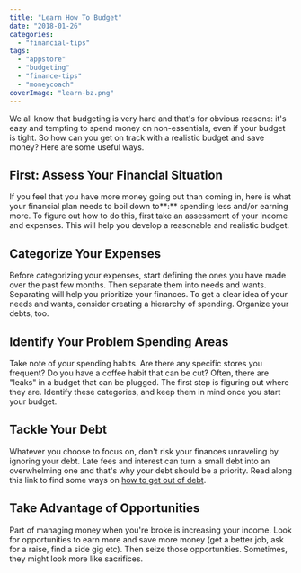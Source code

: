 ```yaml
---
title: "Learn How To Budget"
date: "2018-01-26"
categories: 
  - "financial-tips"
tags: 
  - "appstore"
  - "budgeting"
  - "finance-tips"
  - "moneycoach"
coverImage: "learn-bz.png"
---
```


We all know that budgeting is very hard and that's for obvious reasons: it's easy and tempting to spend money on non-essentials, even if your budget is tight. So how can you get on track with a realistic budget and save money? Here are some useful ways.

## First: Assess Your Financial Situation

If you feel that you have more money going out than coming in, here is what your financial plan needs to boil down to**:** spending less and/or earning more. To figure out how to do this, first take an assessment of your income and expenses. This will help you develop a reasonable and realistic budget.

## Categorize Your Expenses

Before categorizing your expenses, start defining the ones you have made over the past few months. Then separate them into needs and wants. Separating will help you prioritize your finances. To get a clear idea of your needs and wants, consider creating a hierarchy of spending. Organize your debts, too.

## Identify Your Problem Spending Areas

Take note of your spending habits. Are there any specific stores you frequent? Do you have a coffee habit that can be cut? Often, there are "leaks" in a budget that can be plugged. The first step is figuring out where they are. Identify these categories, and keep them in mind once you start your budget.

## Tackle Your Debt

Whatever you choose to focus on, don't risk your finances unraveling by ignoring your debt. Late fees and interest can turn a small debt into an overwhelming one and that's why your debt should be a priority. Read along this link to find some ways on [how to get out of debt](https://moneycoach-app.com/how-to-get-out-of-credit-card-debt/).

## Take Advantage of Opportunities

Part of managing money when you're broke is increasing your income. Look for opportunities to earn more and save more money (get a better job, ask for a raise, find a side gig etc). Then seize those opportunities. Sometimes, they might look more like sacrifices.
